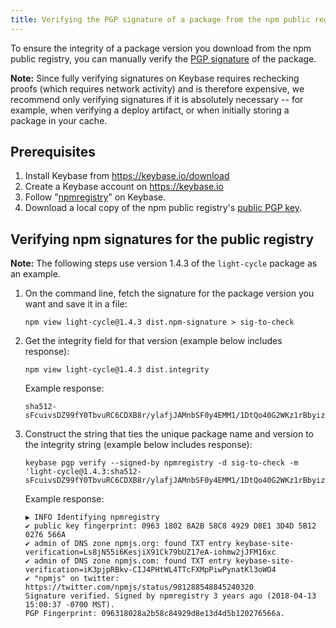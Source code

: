 ```yaml
---
title: Verifying the PGP signature of a package from the npm public registry
---
```


To ensure the integrity of a package version you download from the npm public registry, you can manually verify the [PGP signature][about-pgp-sig] of the package.

<Note>

**Note:** Since fully verifying signatures on Keybase requires rechecking proofs (which requires network activity) and is therefore expensive, we recommend only verifying signatures if it is absolutely necessary -- for example, when verifying a deploy artifact, or when initially storing a package in your cache.

</Note>

## Prerequisites

1. Install Keybase from https://keybase.io/download
2. Create a Keybase account on https://keybase.io
3. Follow "[npmregistry][npmregistry]" on Keybase.
4. Download a local copy of the npm public registry's [public PGP key][npm-key].

## Verifying npm signatures for the public registry

<Note>

**Note:** The following steps use version 1.4.3 of the `light-cycle` package as an example.

</Note>

1. On the command line, fetch the signature for the package version you want and save it in a file:

   ```
   npm view light-cycle@1.4.3 dist.npm-signature > sig-to-check
   ```

2. Get the integrity field for that version (example below includes response):

   ```
   npm view light-cycle@1.4.3 dist.integrity
   ```

   Example response:

   ```
   sha512-sFcuivsDZ99fY0TbvuRC6CDXB8r/ylafjJAMnbSF0y4EMM1/1DtQo40G2WKz1rBbyiz4SLAc3Wa6yZyC4XSGOQ==
   ```

3. Construct the string that ties the unique package name and version to the integrity string (example below includes response):

   ```
   keybase pgp verify --signed-by npmregistry -d sig-to-check -m 'light-cycle@1.4.3:sha512-sFcuivsDZ99fY0TbvuRC6CDXB8r/ylafjJAMnbSF0y4EMM1/1DtQo40G2WKz1rBbyiz4SLAc3Wa6yZyC4XSGOQ=='
   ```

   Example response:

   ```
   ▶ INFO Identifying npmregistry
   ✔ public key fingerprint: 0963 1802 8A2B 58C8 4929 D8E1 3D4D 5B12 0276 566A
   ✔ admin of DNS zone npmjs.org: found TXT entry keybase-site-verification=Ls8jN55i6KesjiX91Ck79bUZ17eA-iohmw2jJFM16xc
   ✔ admin of DNS zone npmjs.com: found TXT entry keybase-site-verification=iK3pjpRBkv-CIJ4PHtWL4TTcFXMpPiwPynatKl3oWO4
   ✔ "npmjs" on twitter: https://twitter.com/npmjs/status/981288548845240320
   Signature verified. Signed by npmregistry 3 years ago (2018-04-13 15:00:37 -0700 MST).
   PGP Fingerprint: 096318028a2b58c84929d8e13d4d5b120276566a.
   ```

[about-pgp-sig]: about-pgp-signatures-for-packages-in-the-public-registry
[keybase]: https://keybase.io
[npmregistry]: https://keybase.io/npmregistry
[npm-key]: https://keybase.io/npmregistry/pgp_keys.asc
